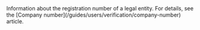  
  
<ParamField body="CompanyNumber" type="string" >
Information about the registration number of a legal entity. For details, see the [Company number](/guides/users/verification/company-number) article.   

<Expandable title="properties">

<CompanyNumber2 />  

<CountryCode />

</Expandable> 

</ParamField>